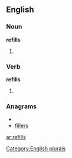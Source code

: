 
==English==

===Noun===
'''refills'''

# {{plural of |[[refill]]}}

===Verb===
'''refills'''

# {{third-person singular of|[[refill]]}}

===Anagrams===
* {{alphagram|efillrs}}
* [[fillers#English|fillers]]

[[Category:English plurals]]

[[ar:refills]]